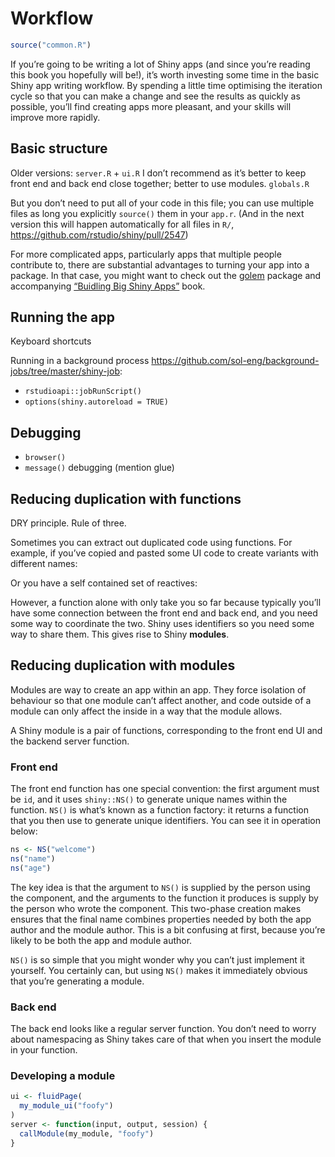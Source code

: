 # Workflow

```r
source("common.R")
```

If you're going to be writing a lot of Shiny apps (and since you're reading this book you hopefully will be!), it's worth investing some time in the basic Shiny app writing workflow. By spending a little time optimising the iteration cycle so that you can make a change and see the results as quickly as possible, you'll find creating apps more pleasant, and your skills will improve more rapidly.

## Basic structure

Older versions: `server.R` + `ui.R` I don't recommend as it's better to keep front end and back end close together; better to use modules. `globals.R`

But you don't need to put all of your code in this file; you can use multiple files as long you explicitly `source()` them in your `app.r`. (And in the next version this will happen automatically for all files in `R/`, <https://github.com/rstudio/shiny/pull/2547>)

For more complicated apps, particularly apps that multiple people contribute to, there are substantial advantages to turning your app into a package. In that case, you might want to check out the [golem](https://thinkr-open.github.io/golem/) package and accompanying ["Buidling Big Shiny Apps"](https://thinkr-open.github.io/building-shiny-apps-workflow/) book.

## Running the app

Keyboard shortcuts

Running in a background process <https://github.com/sol-eng/background-jobs/tree/master/shiny-job>: 

* `rstudioapi::jobRunScript()`
* `options(shiny.autoreload = TRUE)`

## Debugging

* `browser()`
* `message()` debugging (mention glue)

## Reducing duplication with functions

DRY principle. Rule of three.

Sometimes you can extract out duplicated code using functions. For example, if you've copied and pasted some UI code to create variants with different names:

Or you have a self contained set of reactives:

However, a function alone with only take you so far because typically you'll have some connection between the front end and back end, and you need some way to coordinate the two. Shiny uses identifiers so you need some way to share them. This gives rise to Shiny __modules__. 

## Reducing duplication with modules

Modules are way to create an app within an app. They force isolation of behaviour so that one module can't affect another, and code outside of a module can only affect the inside in a way that the module allows.

A Shiny module is a pair of functions, corresponding to the front end UI and the backend server function.

### Front end

The front end function has one special convention: the first argument must be `id`, and it uses `shiny::NS()` to generate unique names within the function. `NS()` is what's known as a function factory: it returns a function that you then use to generate unique identifiers. You can see it in operation below:

```r
ns <- NS("welcome")
ns("name")
ns("age")
```

The key idea is that the argument to `NS()` is supplied by the person using the component, and the arguments to the function it produces is supply by the person who wrote the component. This two-phase creation makes ensures that the final name combines properties needed by both the app author and the module author. This is a bit confusing at first, because you're likely to be both the app and module author.

`NS()` is so simple that you might wonder why you can't just implement it yourself. You certainly can, but using `NS()` makes it immediately obvious that you're generating a module.

### Back end

The back end looks like a regular server function. You don't need to worry about namespacing as Shiny takes care of that when you insert the module in your function.

### Developing a module

```r
ui <- fluidPage(
  my_module_ui("foofy")
)
server <- function(input, output, session) {
  callModule(my_module, "foofy")
}
```


